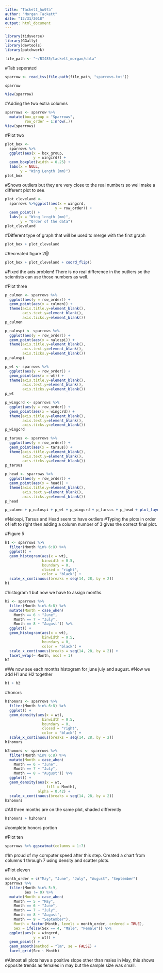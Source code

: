 ```yaml
---
title: "Tackett_hw07a"
author: "Morgan Tackett"
date: "12/31/2018"
output: html_document
---
```

```r
library(tidyverse)
library(GGally)
library(devtools)
library(patchwork)
```

```r
file_path <- "~/BI485/tackett_morgan/data"
```
#Tab seperated
```r
sparrow <- read_tsv(file.path(file_path, "sparrows.txt"))
```
```r
sparrow
```
```r
View(sparrow)
```
#Adding the two extra columns
```r
sparrows <- sparrow %>% 
  mutate(box_group = "Sparrows",
         row_order = 1:nrow(.))
View(sparrows)
```

#Plot two
```r
plot_box <-
  sparrows %>%
  ggplot(aes(x = box_group, 
             y = wingcrd)) +
  geom_boxplot(width = 0.25) + 
  labs(x = NULL,
       y = "Wing Length (mm)")
plot_box
```
#Shows outliers but they are very close to the real numbers so well make a different plot to see.
```r
plot_cleveland <-
  sparrows %>%ggplot(aes(x = wingcrd,
                       y = row_order)) +
  geom_point() + 
  labs(x = "Wing length (mm)", 
       y = "Order of the data")
plot_cleveland
```
#Different type of graph that will be used to merge with the first graph
```r
plot_box + plot_cleveland
```
#Recreated figure 2@
```r
plot_box + plot_cleveland + coord_flip()
```
#Fixed the axis problem! There is no real difference in the outliers so the scientists can use those numbers as well. 

#Plot three
```r
p_culmen <- sparrows %>% 
  ggplot(aes(y = row_order)) +
  geom_point(aes(x = culmen)) +
  theme(axis.title.y=element_blank(),
        axis.text.y=element_blank(),
        axis.ticks.y=element_blank())
p_culmen
```
```r
p_nalospi <- sparrows %>% 
  ggplot(aes(y = row_order)) +
  geom_point(aes(x = nalospi)) +
  theme(axis.title.y=element_blank(),
        axis.text.y=element_blank(),
        axis.ticks.y=element_blank())
p_nalospi
```
```r
p_wt <- sparrows %>% 
  ggplot(aes(y = row_order)) +
  geom_point(aes(x = wt)) +
  theme(axis.title.y=element_blank(),
        axis.text.y=element_blank(),
        axis.ticks.y=element_blank())
p_wt
```
```r
p_wingcrd <- sparrows %>% 
  ggplot(aes(y = row_order)) +
  geom_point(aes(x = wingcrd)) +
  theme(axis.title.y=element_blank(),
        axis.text.y=element_blank(),
        axis.ticks.y=element_blank())
p_wingcrd
```
```r
p_tarsus <- sparrows %>% 
  ggplot(aes(y = row_order)) +
  geom_point(aes(x = tarsus)) +
  theme(axis.title.y=element_blank(),
        axis.text.y=element_blank(),
        axis.ticks.y=element_blank())
p_tarsus
```
```r
p_head <- sparrows %>% 
  ggplot(aes(y = row_order)) +
  geom_point(aes(x = head)) +
  theme(axis.title.y=element_blank(),
        axis.text.y=element_blank(),
        axis.ticks.y=element_blank())
p_head
```
```r
p_culmen + p_nalospi + p_wt + p_wingcrd + p_tarsus + p_head + plot_layout(ncol = 3)
```
#Nalospi, Tarsus and Head seem to have outliers
#Typing the plots in order of left to right then adding a column number of 3 gives the correct final plot. 

#Figure 5
```r
h1 <- sparrows %>%
  filter(Month %in% 6:8) %>%
  ggplot() +
  geom_histogram(aes(x = wt),
                 binwidth = 0.5,
                 boundary = 0,
                 closed = "right",
                 color = "black") +
  scale_x_continuous(breaks = seq(14, 28, by = 2))
h1
```
#histogram 1 but now we have to assign months
```r
h2 <- sparrows %>%
  filter(Month %in% 6:8) %>% 
  mutate(Month = case_when(
    Month == 6 ~ "June",
    Month == 7 ~ "July",
    Month == 8 ~ "August")) %>% 
  ggplot() +
  geom_histogram(aes(x = wt),
                 binwidth = 0.5,
                 boundary = 0,
                 color = "black") +
  scale_x_continuous(breaks = seq(14, 28, by = 2)) +
  facet_wrap(~ Month, ncol = 1)
h2
```
#We now see each months histogram for june july and august. 
#Now we add H1 and H2 together
```r
h1 + h2
```

#honors 
```r
h1honors <- sparrows %>%
  filter(Month %in% 6:8) %>%
  ggplot() +
  geom_density(aes(x = wt),
                 binwidth = 0.5,
                 boundary = 0,
                 closed = "right",
                 color = "black") +
  scale_x_continuous(breaks = seq(14, 28, by = 2))
h1honors
```
```r
h2honors <- sparrows %>%
  filter(Month %in% 6:8) %>% 
  mutate(Month = case_when(
    Month == 6 ~ "June",
    Month == 7 ~ "July",
    Month == 8 ~ "August")) %>% 
  ggplot() +
  geom_density(aes(x = wt,
                   fill = Month),
               alpha = 0.42) +
  scale_x_continuous(breaks = seq(14, 28, by = 2)) 
h2honors
```
#All three months are on the same plot, shaded differently
```r
h1honors + h2honors
```
#complete honors portion

#Plot ten
```r
sparrows %>% ggscatmat(columns = 1:7)
```
#Im proud of my computer speed after this step. Created a chart from columns 1 through 7 using density and scatter plots.

#Plot eleven

```r
month_order = c("May", "June", "July", "August", "September")
sparrows %>% 
  filter(Month %in% 5:9,
         Sex != 0) %>% 
  mutate(Month = case_when(
    Month == 5 ~ "May",
    Month == 6 ~ "June",
    Month == 7 ~ "July",
    Month == 8 ~ "August",
    Month == 9 ~ "September"),
    Month = factor(Month, levels = month_order, ordered = TRUE),
    Sex = ifelse(Sex == 4, "Male", "Female")) %>% 
  ggplot(aes(x = wingcrd,
             y = wt)) +
  geom_point() +
  geom_smooth(method = "lm", se = FALSE) +
  facet_grid(Sex ~ Month)
```
#Almost all plots have a positive slope other than males in May, this shows opposite trends as females in may but the sample size was small. 



